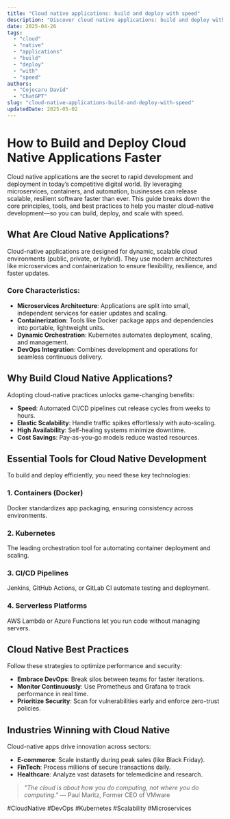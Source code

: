 ```yaml
---
title: "Cloud native applications: build and deploy with speed"
description: "Discover cloud native applications: build and deploy with speed with this in-depth guide, providing actionable insights and practical tips to boost your knowledge and results."
date: 2025-04-26
tags:
  - "cloud"
  - "native"
  - "applications"
  - "build"
  - "deploy"
  - "with"
  - "speed"
authors:
  - "Cojocaru David"
  - "ChatGPT"
slug: "cloud-native-applications-build-and-deploy-with-speed"
updatedDate: 2025-05-02
---
```


# How to Build and Deploy Cloud Native Applications Faster  

Cloud native applications are the secret to rapid development and deployment in today’s competitive digital world. By leveraging microservices, containers, and automation, businesses can release scalable, resilient software faster than ever. This guide breaks down the core principles, tools, and best practices to help you master cloud-native development—so you can build, deploy, and scale with speed.  

## What Are Cloud Native Applications?  

Cloud-native applications are designed for dynamic, scalable cloud environments (public, private, or hybrid). They use modern architectures like microservices and containerization to ensure flexibility, resilience, and faster updates.  

### Core Characteristics:  
- **Microservices Architecture**: Applications are split into small, independent services for easier updates and scaling.  
- **Containerization**: Tools like Docker package apps and dependencies into portable, lightweight units.  
- **Dynamic Orchestration**: Kubernetes automates deployment, scaling, and management.  
- **DevOps Integration**: Combines development and operations for seamless continuous delivery.  

## Why Build Cloud Native Applications?  

Adopting cloud-native practices unlocks game-changing benefits:  

- **Speed**: Automated CI/CD pipelines cut release cycles from weeks to hours.  
- **Elastic Scalability**: Handle traffic spikes effortlessly with auto-scaling.  
- **High Availability**: Self-healing systems minimize downtime.  
- **Cost Savings**: Pay-as-you-go models reduce wasted resources.  

## Essential Tools for Cloud Native Development  

To build and deploy efficiently, you need these key technologies:  

### 1. Containers (Docker)  
Docker standardizes app packaging, ensuring consistency across environments.  

### 2. Kubernetes  
The leading orchestration tool for automating container deployment and scaling.  

### 3. CI/CD Pipelines  
Jenkins, GitHub Actions, or GitLab CI automate testing and deployment.  

### 4. Serverless Platforms  
AWS Lambda or Azure Functions let you run code without managing servers.  

## Cloud Native Best Practices  

Follow these strategies to optimize performance and security:  

- **Embrace DevOps**: Break silos between teams for faster iterations.  
- **Monitor Continuously**: Use Prometheus and Grafana to track performance in real time.  
- **Prioritize Security**: Scan for vulnerabilities early and enforce zero-trust policies.  

## Industries Winning with Cloud Native  

Cloud-native apps drive innovation across sectors:  

- **E-commerce**: Scale instantly during peak sales (like Black Friday).  
- **FinTech**: Process millions of secure transactions daily.  
- **Healthcare**: Analyze vast datasets for telemedicine and research.  

> *"The cloud is about how you do computing, not where you do computing."* — Paul Maritz, Former CEO of VMware  

#CloudNative #DevOps #Kubernetes #Scalability #Microservices